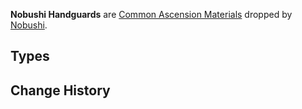 {{Terminology Infobox
|image        = <gallery>
Item Old Handguard.png|Old
Item Kageuchi Handguard.png|Kageuchi
Item Famed Handguard.png|Famed
</gallery>
|type         = Item Groups
|type2        = Common Ascension Materials
|source1      = [[Nobushi]]
}}
'''Nobushi Handguards''' are [[Common Ascension Materials]] dropped by [[Nobushi]].

==Types==
{{Material Quality
|1=Old Handguard
|2=Kageuchi Handguard
|3=Famed Handguard
}}

==Change History==
{{Change History|2.0}}
[[Category:Nobushi Handguards| ]]